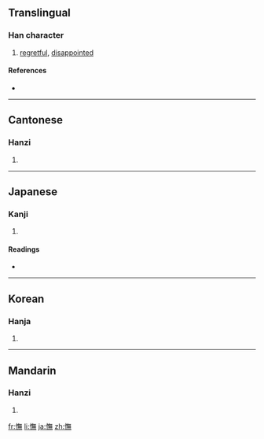 {{also|怃}}
==Translingual==

===Han character===
{{Han char|rn=61|rad=心|as=12|sn=15|four=9803<sub>1</sub>|canj=心人廿火 (POTF)}}

# [[regretful]], [[disappointed]]

====References====
* {{Han ref|kx=0404.010|dkj=11259|dj=0744.080|hdz=42355.010|uh=61AE|ud=25006|bh=BCAD|bd=48301}}

----

==Cantonese==

===Hanzi===
{{yue-hanzi|jyut=|y=mou5|sim=怃}}

# {{defn|Cantonese|sort=心12}}

----

==Japanese==

===Kanji===
{{ja-kanji|grade=|rs=心12}}

# {{defn|Japanese|sort=心12}}

====Readings====
* {{ja-readings|on=[[ぶ]] (bu), [[こ]] (ko)|kun=[[いつくしむ]] (itsukushimu)}}

----

==Korean==

===Hanja===
{{ko-hanja|hangeul=무|eumhun=|rv=mu|mr=mu|y=mu}}

# {{defn|Korean|sort=心12}}

----

==Mandarin==

===Hanzi===
{{cmn-hanzi|sim=怃|pin=[[jī]] ([[ji1]]), [[jiǎo]] ([[jiao3]]), [[wǔ]] ([[wu3]])|wg=chi<sup>1</sup>, chiao<sup>3</sup>, wu<sup>3</sup>}}

# {{defn|Mandarin|sort=心12}}

[[fr:憮]]
[[li:憮]]
[[ja:憮]]
[[zh:憮]]